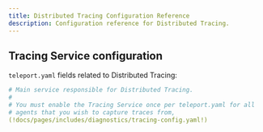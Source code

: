 ```yaml
---
title: Distributed Tracing Configuration Reference
description: Configuration reference for Distributed Tracing.
---
```


## Tracing Service configuration

`teleport.yaml` fields related to Distributed Tracing:

```yaml
# Main service responsible for Distributed Tracing.
#
# You must enable the Tracing Service once per teleport.yaml for all
# agents that you wish to capture traces from,
(!docs/pages/includes/diagnostics/tracing-config.yaml!)
```